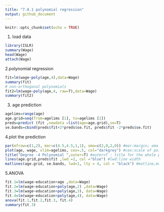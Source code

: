 ```yaml
---
title: "7.8.1 polynomial regression"
output: github_document
---
```


```r
knitr::opts_chunk$set(echo = TRUE)
```

1. load data
```R
library(ISLR)
summary(Wage)
head(Wage)
attach(Wage)
```

2.polynomial regression
```R
fit=lm(wage~poly(age,4),data=Wage)
summary(fit)
# non-orthogonal polynomials
fit2=lm(wage~poly(age,4, raw=T),data=Wage)
summary(fit2)
```

3. age prediction
```R
agelims=range(age)
age.grid=seq(from=agelims [1], to=agelims [2])
preds=predict (fit ,newdata =list(age=age.grid),se=T)
se.bands=cbind(preds$fit+2*preds$se.fit, preds$fit -2*preds$se.fit)
```

4.plot the prediction
```R
par(mfrow=c(1,2), mar=c(4.5,4.5,1,1), oma=c(2,0,2,0)) #mar:margin; oma:outmargin
plot(age, wage, xlim=agelims, cex=.5, col="darkgrey") #cex:scale of points
title("Degree -4 Polynomial ",outer=T) #outer=T : title for the whole picture
lines(age.grid,preds$fit ,lwd =2, col ="blue") #lwd:line width
matlines(age.grid, se.bands, lwd=1, lty = 4, col = "black") #matline,matplot, matpoints: plot tthe columns of one matrix against the columns of another #lty:line type
```

5.ANOVA
```r
fit.1=lm(wage~education+age ,data=Wage)
fit.2=lm(wage~education+poly(age,2) ,data=Wage)
fit.3=lm(wage~education+poly(age,3), data=Wage)
fit.4=lm(wage~education+poly(age,4), data=Wage)
anova(fit.1,fit.2,fit.3, fit.4)
summary(fit.3)

```